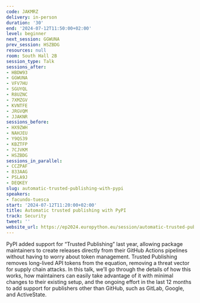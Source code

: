 ```yaml
---
code: JAKMRZ
delivery: in-person
duration: '30'
end: '2024-07-12T11:50:00+02:00'
level: beginner
next_session: GGWUNA
prev_session: HSZBDG
resources: null
room: South Hall 2B
session_type: Talk
sessions_after:
- HBDW93
- GGWUNA
- VFV7HU
- SGUYQL
- R8UZNC
- 7XMZGV
- KVNTFE
- JRGVQM
- JJAKNR
sessions_before:
- HX9ZWH
- NAHJEU
- Y9QS39
- KBZTFP
- 7CJVKM
- HSZBDG
sessions_in_parallel:
- CCZPAF
- 833AAG
- PSLA9J
- DEQKEY
slug: automatic-trusted-publishing-with-pypi
speakers:
- facundo-tuesca
start: '2024-07-12T11:20:00+02:00'
title: Automatic trusted publishing with PyPI
track: Security
tweet: ''
website_url: https://ep2024.europython.eu/session/automatic-trusted-publishing-with-pypi
---
```


PyPI added support for “Trusted Publishing” last year, allowing package maintainers to create releases directly from their GitHub Actions pipelines without having to worry about token management. Trusted Publishing removes long-lived API tokens from the equation, removing a threat vector for supply chain attacks.
In this talk, we’ll go through the details of how this works, how maintainers can easily take advantage of it with minimal changes to their existing setup, and the ongoing effort in the last 12 months to add support for publishers other than GitHub, such as GitLab, Google, and ActiveState.
